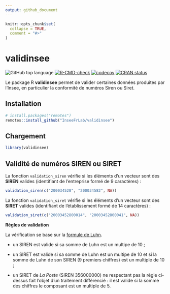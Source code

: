 ```yaml
---
output: github_document
---
```


<!-- README.md is generated from README.Rmd. Please edit that file -->

```r
knitr::opts_chunk$set(
  collapse = TRUE,
  comment = "#>"
)
```

# validinsee

<!-- badges: start -->
![GitHub top language](https://img.shields.io/github/languages/top/InseeFrLab/validinsee)
[![R-CMD-check](https://github.com/InseeFrLab/validinsee/actions/workflows/R-CMD-check.yaml/badge.svg)](https://github.com/InseeFrLab/validinsee/actions/workflows/R-CMD-check.yaml)
[![codecov](https://codecov.io/gh/InseeFrLab/validinsee/branch/main/graph/badge.svg)](https://codecov.io/gh/InseeFrLab/validinsee)
[![CRAN status](https://www.r-pkg.org/badges/version/validinsee)](https://cran.r-project.org/package=validinsee)
<!-- badges: end -->

Le package R **validinsee** permet de valider certaines données produites par
l'Insee, en particulier la conformité de numéros Siren ou Siret.

## Installation

``` r
# install.packages("remotes")
remotes::install_github("InseeFrLab/validinsee")
```

## Chargement

```r
library(validinsee)
```

## Validité de numéros SIREN ou SIRET

La fonction `validation_siren` vérifie si les éléments d'un vecteur sont des
**SIREN** valides (identifiant de l'entreprise formé de 9 caractères) :

```r
validation_siren(c("200034528", "200034582", NA))
```

La fonction `validation_siret` vérifie si les éléments d'un vecteur sont des
**SIRET** valides (identifiant de l'établissement formé de 14 caractères) :

```r
validation_siret(c("20003452800014", "20003452800041", NA))
```

**Règles de validation**

La vérification se base sur la
[formule de Luhn](https://fr.wikipedia.org/wiki/Formule_de_Luhn).

- un SIREN est valide si sa somme de Luhn est un multipe de 10 ;

- un SIRET est valide si sa somme de Luhn est un multipe de 10 et si la somme de
  Luhn de son SIREN (9 premiers chiffres) est un multiple de 10 ;

- un SIRET de _La Poste_ (SIREN 356000000) ne respectant pas la règle ci-dessus
  fait l'objet d'un traitement différencié : il est valide si la somme des
  chiffres le composant est un multiple de 5.
